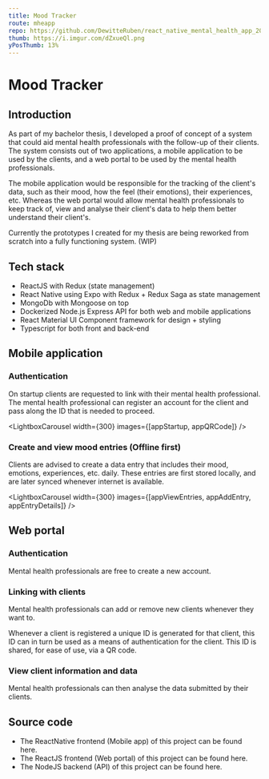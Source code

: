 ```yaml
---
title: Mood Tracker
route: mheapp
repo: https://github.com/DewitteRuben/react_native_mental_health_app_2020
thumb: https://i.imgur.com/dZxueQl.png
yPosThumb: 13%
---
```







# Mood Tracker

## Introduction

As part of my <MdLink href="https://file.io/m3Ws9SzE">bachelor thesis</MdLink>, I developed a proof of concept of a system that could aid mental health professionals with the follow-up of their clients.
The system consists out of two applications, a mobile application to be used by the clients, and a web portal to be used by the mental health professionals.

The mobile application would be responsible for the tracking of the client's data, such as their mood, how the feel (their emotions), their experiences, etc.
Whereas the web portal would allow mental health professionals to keep track of, view and analyse their client's data to help them better understand their client's.

Currently the prototypes I created for my thesis are being reworked from scratch into a fully functioning system. (WIP)

## Tech stack

* <MdLink href="https://reactnative.dev/">ReactJS</MdLink> with <MdLink href="https://redux.js.org/">Redux</MdLink> (state management)
* <MdLink href="https://reactnative.dev/">React Native</MdLink> using <MdLink href="https://expo.io/">Expo</MdLink> with <MdLink href="https://redux.js.org/">Redux + Redux Saga</MdLink> as state management
* <MdLink href="https://www.mongodb.com/">MongoDb</MdLink> with <MdLink href="https://mongoosejs.com/">Mongoose</MdLink> on top
* <MdLink href="https://www.docker.com/">Docker</MdLink>ized <MdLink href="https://nodejs.org/en/">Node.js</MdLink> <MdLink href="https://expressjs.com/">Express</MdLink> API for both web and mobile applications
* <MdLink href="https://material-ui.com/">React Material UI</MdLink> Component framework for design + styling
* <MdLink href="https://www.typescriptlang.org/">Typescript</MdLink> for both front and back-end

## Mobile application

### Authentication

On startup clients are requested to link with their mental health professional. The mental health professional can register an account for the client and pass along the ID that is needed to proceed.

<LightboxCarousel width={300} images={[appStartup, appQRCode]} />


### Create and view mood entries (Offline first)

Clients are advised to create a data entry that includes their mood, emotions, experiences, etc. daily.
These entries are first stored locally, and are later synced whenever internet is available.

<LightboxCarousel width={300} images={[appViewEntries, appAddEntry, appEntryDetails]} />


## Web portal

### Authentication

Mental health professionals are free to create a new account.

<Lightbox src={portalLogin} />

<Lightbox src={portalRegister} />

### Linking with clients

Mental health professionals can add or remove new clients whenever they want to.

<Lightbox src={portalDashboard} />

<Lightbox src={portalLinkClient} />

Whenever a client is registered a unique ID is generated for that client, this ID can in turn be used as a means of authentication for the client.
This ID is shared, for ease of use, via a QR code.

<Lightbox src={portalClientInfo} />

### View client information and data

Mental health professionals can then analyse the data submitted by their clients.

<Lightbox src={portalData} />


## Source code

* The ReactNative frontend (Mobile app) of this project can be found <MdLink href={frontMatter.repo}>here</MdLink>.
* The ReactJS frontend (Web portal) of this project can be found <MdLink href="https://github.com/DewitteRuben/reactjs_mental_health_portal">here</MdLink>.
* The NodeJS backend (API) of this project can be found <MdLink href="https://github.com/DewitteRuben/backend_nodejs_ts_mental_health_app_2020">here</MdLink>.
